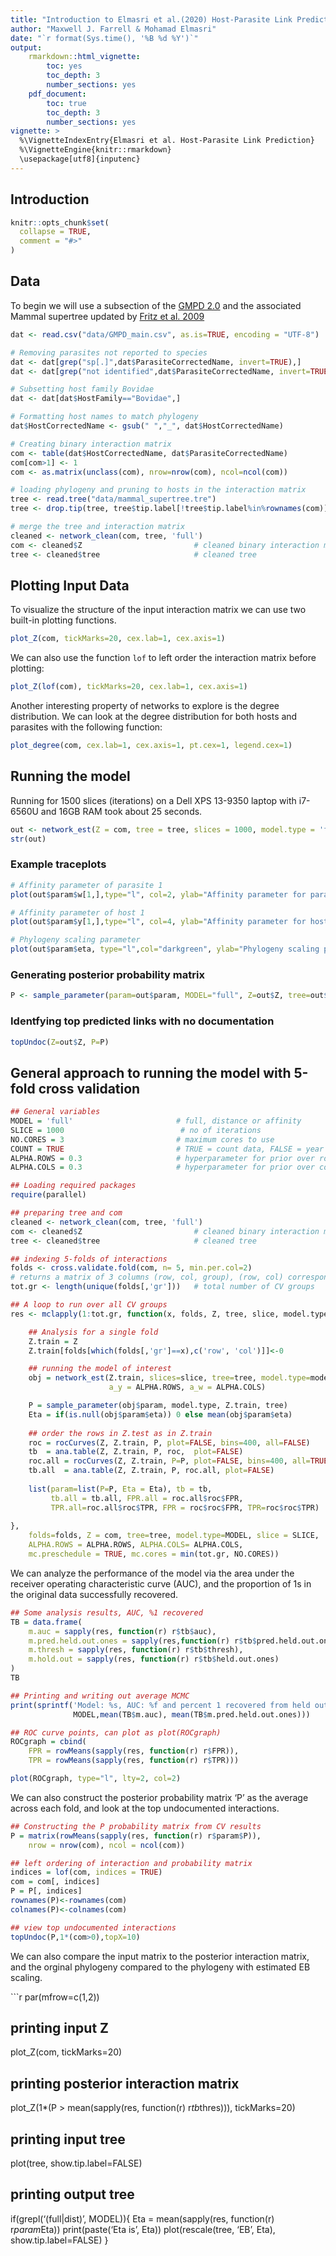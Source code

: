 ```yaml
---
title: "Introduction to Elmasri et al.(2020) Host-Parasite Link Prediction Package"
author: "Maxwell J. Farrell & Mohamad Elmasri"
date: "`r format(Sys.time(), '%B %d %Y')`"
output:
    rmarkdown::html_vignette:
        toc: yes
        toc_depth: 3
        number_sections: yes
    pdf_document:
        toc: true
        toc_depth: 3
        number_sections: yes
vignette: >
  %\VignetteIndexEntry{Elmasri et al. Host-Parasite Link Prediction}
  %\VignetteEngine{knitr::rmarkdown}
  \usepackage[utf8]{inputenc}
---
```


## Introduction
```r
knitr::opts_chunk$set(
  collapse = TRUE,
  comment = "#>"
)

```

## Data

To begin we will use a subsection of the [GMPD 2.0](https://esajournals.onlinelibrary.wiley.com/doi/full/10.1002/ecy.1799) and the associated Mammal supertree updated by [Fritz et al. 2009](https://onlinelibrary.wiley.com/doi/abs/10.1111/j.1461-0248.2009.01307.x)

```r

dat <- read.csv("data/GMPD_main.csv", as.is=TRUE, encoding = "UTF-8")

# Removing parasites not reported to species
dat <- dat[grep("sp[.]",dat$ParasiteCorrectedName, invert=TRUE),]
dat <- dat[grep("not identified",dat$ParasiteCorrectedName, invert=TRUE),]

# Subsetting host family Bovidae
dat <- dat[dat$HostFamily=="Bovidae",]

# Formatting host names to match phylogeny
dat$HostCorrectedName <- gsub(" ","_", dat$HostCorrectedName)

# Creating binary interaction matrix
com <- table(dat$HostCorrectedName, dat$ParasiteCorrectedName)
com[com>1] <- 1
com <- as.matrix(unclass(com), nrow=nrow(com), ncol=ncol(com))

# loading phylogeny and pruning to hosts in the interaction matrix
tree <- read.tree("data/mammal_supertree.tre")
tree <- drop.tip(tree, tree$tip.label[!tree$tip.label%in%rownames(com)])

# merge the tree and interaction matrix
cleaned <- network_clean(com, tree, 'full')
com <- cleaned$Z                         # cleaned binary interaction matrix
tree <- cleaned$tree                     # cleaned tree

```


## Plotting Input Data

To visualize the structure of the input interaction matrix we can use two built-in plotting functions.

```r

plot_Z(com, tickMarks=20, cex.lab=1, cex.axis=1)

```

We can also use the function `lof` to left order the interaction matrix before plotting:

```r

plot_Z(lof(com), tickMarks=20, cex.lab=1, cex.axis=1)

```

Another interesting property of networks to explore is the degree distribution. We can look at the degree distribution for both hosts and parasites with the following function: 

```r

plot_degree(com, cex.lab=1, cex.axis=1, pt.cex=1, legend.cex=1)

```


## Running the model

Running for 1500 slices (iterations) on a Dell XPS 13-9350 laptop with i7-6560U and 16GB RAM took about 25 seconds. 

```r

out <- network_est(Z = com, tree = tree, slices = 1000, model.type = 'full')
str(out)

```

### Example traceplots

```r

# Affinity parameter of parasite 1
plot(out$param$w[1,],type="l", col=2, ylab="Affinity parameter for parasite 1", xlab="Iteration")

# Affinity parameter of host 1
plot(out$param$y[1,],type="l", col=4, ylab="Affinity parameter for host 1", xlab="Iteration")

# Phylogeny scaling parameter
plot(out$param$eta, type="l",col="darkgreen", ylab="Phylogeny scaling parameter (EB model)", xlab="Iteration")

```


### Generating posterior probability matrix

```r

P <- sample_parameter(param=out$param, MODEL="full", Z=out$Z, tree=out$tree, size = 500)

```

### Identfying top predicted links with no documentation

```r

topUndoc(Z=out$Z, P=P)

```

## General approach to running the model with 5-fold cross validation

```r

## General variables
MODEL = 'full'                       # full, distance or affinity
SLICE = 1000                          # no of iterations
NO.CORES = 3                         # maximum cores to use
COUNT = TRUE                         # TRUE = count data, FALSE = year of first pub.
ALPHA.ROWS = 0.3					 # hyperparameter for prior over rows affinity, effective under affinity and full models only
ALPHA.COLS = 0.3					 # hyperparameter for prior over columns affinity, effective under affinity and full models only

## Loading required packages
require(parallel)

## preparing tree and com
cleaned <- network_clean(com, tree, 'full')
com <- cleaned$Z                         # cleaned binary interaction matrix
tree <- cleaned$tree                     # cleaned tree

## indexing 5-folds of interactions
folds <- cross.validate.fold(com, n= 5, min.per.col=2)  
# returns a matrix of 3 columns (row, col, group), (row, col) correspond to Z, group to the CV group
tot.gr <- length(unique(folds[,'gr']))   # total number of CV groups

## A loop to run over all CV groups
res <- mclapply(1:tot.gr, function(x, folds, Z, tree, slice, model.type, ALPHA.ROWS, ALPHA.COLS){

    ## Analysis for a single fold
    Z.train = Z
    Z.train[folds[which(folds[,'gr']==x),c('row', 'col')]]<-0

    ## running the model of interest
    obj = network_est(Z.train, slices=slice, tree=tree, model.type=model.type,
                      a_y = ALPHA.ROWS, a_w = ALPHA.COLS)

    P = sample_parameter(obj$param, model.type, Z.train, tree)
    Eta = if(is.null(obj$param$eta)) 0 else mean(obj$param$eta)
    
    ## order the rows in Z.test as in Z.train
    roc = rocCurves(Z, Z.train, P, plot=FALSE, bins=400, all=FALSE)
    tb  = ana.table(Z, Z.train, P, roc,  plot=FALSE)
    roc.all = rocCurves(Z, Z.train, P=P, plot=FALSE, bins=400, all=TRUE)
    tb.all  = ana.table(Z, Z.train, P, roc.all, plot=FALSE)
    
    list(param=list(P=P, Eta = Eta), tb = tb,
         tb.all = tb.all, FPR.all = roc.all$roc$FPR,
         TPR.all=roc.all$roc$TPR, FPR = roc$roc$FPR, TPR=roc$roc$TPR)
    
},  
	folds=folds, Z = com, tree=tree, model.type=MODEL, slice = SLICE,
    ALPHA.ROWS = ALPHA.ROWS, ALPHA.COLS= ALPHA.COLS, 
    mc.preschedule = TRUE, mc.cores = min(tot.gr, NO.CORES))

```

We can analyze the performance of the model via the area under the receiver operating characteristic curve (AUC), and the proportion of 1s in the original data successfully recovered. 

```r

## Some analysis results, AUC, %1 recovered
TB = data.frame(
    m.auc = sapply(res, function(r) r$tb$auc),
    m.pred.held.out.ones = sapply(res,function(r) r$tb$pred.held.out.ones),
    m.thresh = sapply(res, function(r) r$tb$thresh),
    m.hold.out = sapply(res, function(r) r$tb$held.out.ones)
)
TB

## Printing and writing out average MCMC 
print(sprintf('Model: %s, AUC: %f and percent 1 recovered from held out: %f',
              MODEL,mean(TB$m.auc), mean(TB$m.pred.held.out.ones)))

## ROC curve points, can plot as plot(ROCgraph)
ROCgraph = cbind(
    FPR = rowMeans(sapply(res, function(r) r$FPR)),
    TPR = rowMeans(sapply(res, function(r) r$TPR)))

plot(ROCgraph, type="l", lty=2, col=2)

```

We can also construct the posterior probability matrix 'P' as the average across each fold, and look at the top undocumented interactions.

```r

## Constructing the P probability matrix from CV results
P = matrix(rowMeans(sapply(res, function(r) r$param$P)),
    nrow = nrow(com), ncol = ncol(com))

## left ordering of interaction and probability matrix
indices = lof(com, indices = TRUE)
com = com[, indices]
P = P[, indices]
rownames(P)<-rownames(com)
colnames(P)<-colnames(com)

## view top undocumented interactions
topUndoc(P,1*(com>0),topX=10)

```

We can also compare the input matrix to the posterior interaction matrix, and the orginal phylogeny compared to the phylogeny with estimated EB scaling.

```r

par(mfrow=c(1,2))

## printing input Z
plot_Z(com, tickMarks=20)

## printing posterior interaction matrix
plot_Z(1*(P > mean(sapply(res, function(r) r$tb$thres))), tickMarks=20)

## printing input tree
plot(tree, show.tip.label=FALSE)

## printing output tree
if(grepl('(full|dist)', MODEL)){
    Eta = mean(sapply(res, function(r) r$param$Eta))
    print(paste('Eta is', Eta))
    plot(rescale(tree, 'EB', Eta), show.tip.label=FALSE)
}

##################################################

